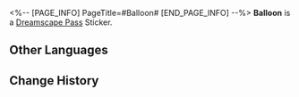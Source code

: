 <%-- [PAGE_INFO]
PageTitle=#Balloon#
[END_PAGE_INFO] --%>
{{Stub|Location information}}
{{Item Infobox
|id          = 223358
|image       = Dreamscape Pass Sticker Balloon.png
|type        = Dreamscape Pass Sticker
|type2       = A Certain Someone's Past Stickers
|invCategory = 
|rarity      = 4
|effect      = Digital stickers that can be used to decorate the pages of the Dreamtour Handbook. They come in many different styles.
|description = 
|source1     = [[Unlocked by Default]]
}}
{{Description|Poke this balloon, it will go "kaboom" and you will hear children's laughter.}}
'''Balloon''' is a [[Dreamscape Pass]] Sticker.

==Other Languages==
{{Other Languages
|en   = Balloon
|zhs  = 气球
|zht  = 氣球
|ja   = 風船
|ko   = 풍선
|es   = Globo
|fr   = Ballon
|ru   = Воздушный шар
|th   = ลูกโป่ง
|vi   = Bóng Bay
|de   = Luftballon
|id   = Balon
|pt   = Balão
}}

==Change History==
{{Change History|2.0}}